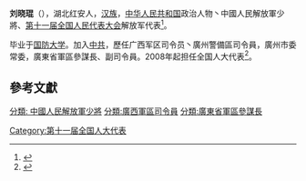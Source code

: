 '''刘晓琨'''（{{bd|1950年||}}），湖北红安人，[[汉族|汉族]]，[[中华人民共和国|中华人民共和国]]政治人物丶中國人民解放軍少將、[[第十一届全国人民代表大会|第十一届全国人民代表大会]]解放军代表<ref>{{cite web|author=新华网|title=第十一届全国人大代表|url=http://news.xinhuanet.com/ziliao/2008-03/03/content_7708230.htm?node=36628|publisher=新华网|accessdate=2014-01-07|archive-date=2014-01-10|archive-url=https://web.archive.org/web/20140110211415/http://news.xinhuanet.com/ziliao/2008-03/03/content_7708230.htm?node=36628|dead-url=no}}</ref>。

毕业于[[国防大学|国防大学]]。加入[[中共|中共]]，歷任广西军区司令员丶廣州警備區司令員，廣州市委常委，廣東省軍區參謀長、副司令員。2008年起担任全国人大代表<ref>{{cite news|title=全国人大代表信息-刘晓琨|url=http://210.82.31.1:8084/delegate/viewDelegate.action?dbid=112792|accessdate=2013-04-05|newspaper=全国人大网|archive-url=https://web.archive.org/web/20140528014740/http://www.npc.gov.cn/delegate/viewDelegate.action?dbid=112792|archive-date=2014-05-28|dead-url=yes}}</ref>。

{{start box}}

{{s-mil|pla}}

{{s-before|[[邱達雄|邱達雄]]}}
{{s-title|[[中国人民解放军廣西军区|中国人民解放军廣西军区]]司令员|20O5年4月-2011年3月}}
{{s-after| [[王玉仁|王玉仁]]}}
{{end box}}

==參考文獻==
{{reflist}}
[[Category:第十一届全国人大代表|Category:第十一届全国人大代表]]
[[分類:_中國人民解放軍少將|分類: 中國人民解放軍少將]]
[[分類:廣西軍區司令員|分類:廣西軍區司令員]]
[[分類:廣東省軍區參謀長|分類:廣東省軍區參謀長]]